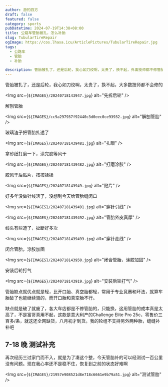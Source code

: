 ```yaml
---
author: 游钓四方
draft: false
featured: false
category: sports
pubDatetime: 2024-07-19T14:38+08:00
title: 公路车管胎被扎，怎么补胎
slug: TubularTireRepair
ogImage: https://cos.lhasa.icu/ArticlePictures/TubularTireRepair.jpg
tags:
  - 公路车
  - 管胎
  - 补胎

description: 管胎被扎了，还是后轮，我心如刀绞啊，太贵了，换不起，外面技师都不修管胎的
---
```



管胎被扎了，还是后轮，我心如刀绞啊，太贵了，换不起，大多数技师都不会修的

<Img src={`${IMAGES}/20240718143947.jpg`} alt="先拆后轮" />

解刨管胎

<Img src={`${IMAGES}/cc9a297937f92440c3d0eec0ce93932.jpg`} alt="解刨管胎" />

玻璃渣子把管胎扎透了

<Img src={`${IMAGES}/202407181439481.jpg`} alt="扎眼" />

拿砂纸打磨一下，涂完胶等风干

<Img src={`${IMAGES}/202407181439482.jpg`} alt="打磨涂胶" />

胶风干后贴片，按按揉揉

<Img src={`${IMAGES}/20240718143949.jpg`} alt="贴片" />

好多年没做针线活了，没想到今天给管胎缝闭口

<Img src={`${IMAGES}/202407181439491.jpg`} alt="穿针引线" />

<Img src={`${IMAGES}/202407181439492.jpg`} alt="管胎外皮真厚" />

线头有些遭了，扯断好多次

<Img src={`${IMAGES}/202407181439493.jpg`} alt="穿针走线" />

闭合管胎，涂胶加固

<Img src={`${IMAGES}/20240718143950.jpg`} alt="闭合管胎，涂胶加固" />

安装后轮打气

<Img src={`${IMAGES}/20240718143919.jpg`} alt="安装后轮打气" />

管胎缺点就优点就是轻，比开口胎、真空胎都轻，常用于专业竞赛和环法，就算车胎破了也能继续骑的，而开口胎和真空胎不行。

缺点就是破了就废了，各大车店都是不修管胎的，只能换，这用管胎的成本真是太高了，不是富哥真用不起，这款是意大利产的Challenge Elite Pro 25c，零售价三百多/条，就这还全网缺货，八月初才到货。我的轮组不支持另外两种胎，缝缝补补吧

## 7-18 晚 测试补充

再次经历三过家门而不入，就是为了凑这个整，今天管胎补的可以经测试一百公里没有问题。现在我心率还不是稳不住，恢复到之前的状态好难啊

<Img src={`${IMAGES}/21957e908521d8e718c6661e9b79a51.jpg`} alt="测试管胎" />
